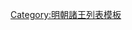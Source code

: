 {{ming|title=明朝永安國諸王|ed=永安國|head=[[建文]]元年（[[1399年]]）封|
{{ming/title}}
{{ming/list|永安懿簡王|[[朱孟炯]]|朱楨、庶二子|[[1399年]]—[[1432年]]|建文元年封。[[宣德]]七年薨。}}
{{ming/list|永安莊惠王|[[朱季塾]]|朱孟炯、庶二子<ref name="a">《[[明實錄]]》</ref>|[[1437年]]—[[1468年]]|[[正统 (年号)|正統]]二年襲封。[[成化]]四年薨。}}
{{ming/list|永安悼懷王|[[朱均𨫊]]|朱季塾、嫡一子|追封|正統十年封[[长子 (封号)|長子]]。成化三年卒。以子[[朱榮澹|榮澹]]襲封。追封王，諡悼懷。}}
{{ming/list|永安靖懿王|[[朱榮澹]]|朱均𨫊、庶一子|[[1472年]]—[[1520年]]|成化八年襲封。[[正德 (明朝)|正德]]十五年薨。}}
{{ming/list|永安昭定王|[[朱顯梧]]|朱榮澹、嫡一子|[[1527年]]|[[嘉靖]]六年襲封，本年薨。}}
{{ming/list|永安恭順王|[[朱英焌]]|朱顯梧、嫡一子|[[1549年]]—？年|嘉靖二十八年襲封，薨。}}
{{ming/list|永安榮惠王|[[朱華𡊉]]|朱英焌、嫡一子|[[1575年]]—？年|嘉靖三十年封長子。[[萬曆]]三年襲封，薨。}}
{{ming/list|永安王|[[朱蘊鐘]]|朱華𡊉、嫡一子|？年|萬曆三年封長子，既而襲封。薨。}}
{{ming/list|永安王|[[永安長子 (朱蘊鐘子)|朱盛𤁇]]|朱蘊鐘、嫡子|追封|萬曆二十一年封長子，卒。}}
{{ming/list|永安王|[[朱容析]]|朱盛𤁇、嫡一子|[[1610年]]—？年|萬曆三十八年封[[长孙 (封号)|長孫]]，同年襲封。}}
{{ming/list|永安王|[[朱華堧]]|朱英焌、子|？年—[[1656年]]|不知何年襲封。[[永曆 (南明)|永曆]]十年四月降[[清朝|清]]。}}
{{ming/note|參考文獻}}
{{ming/note|ref}}
}}<noinclude>
[[Category:明朝諸王列表模板]]
</noinclude>